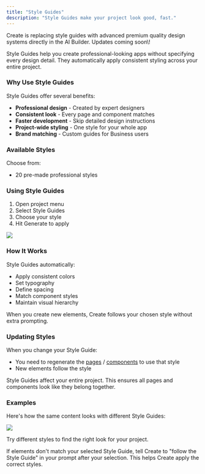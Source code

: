 ```yaml
---
title: "Style Guides"
description: "Style Guides make your project look good, fast."
---
```


<Warning>
  Create is replacing style guides with advanced premium quality design systems directly in the AI Builder. Updates coming soon\!
</Warning>

Style Guides help you create professional-looking apps without specifying every design detail. They automatically apply consistent styling across your entire project.

### Why Use Style Guides

Style Guides offer several benefits:

- **Professional design** - Created by expert designers
- **Consistent look** - Every page and component matches
- **Faster development** - Skip detailed design instructions
- **Project-wide styling** - One style for your whole app
- **Brand matching** - Custom guides for Business users

### Available Styles

Choose from:

- 20 pre-made professional styles

### Using Style Guides

1. Open project menu
2. Select Style Guides
3. Choose your style
4. Hit Generate to apply

![](/images/style-guides/choose.gif)

### How It Works

Style Guides automatically:

- Apply consistent colors
- Set typography
- Define spacing
- Match component styles
- Maintain visual hierarchy

When you create new elements, Create follows your chosen style without extra prompting.

### Updating Styles

When you change your Style Guide:

- You need to regenerate the [pages](/builder/pages) / [components](/builder/components) to use that style
- New elements follow the style

<Info>
  Style Guides affect your entire project. This ensures all pages and components look like they belong together.
</Info>

### Examples

Here's how the same content looks with different Style Guides:

![](/images/style-guides/different.gif)

Try different styles to find the right look for your project.

If elements don't match your selected Style Guide, tell Create to "follow the Style Guide" in your prompt after your selection. This helps Create apply the correct styles.